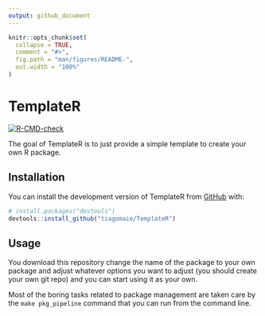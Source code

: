 ```yaml
---
output: github_document
---
```


<!-- README.md is generated from README.Rmd. Please edit that file -->

```r
knitr::opts_chunk$set(
  collapse = TRUE,
  comment = "#>",
  fig.path = "man/figures/README-",
  out.width = "100%"
)
```

# TemplateR

<!-- badges: start -->
[![R-CMD-check](https://github.com/tiagomaie/TemplateR/workflows/R-CMD-check/badge.svg)](https://github.com/tiagomaie/TemplateR/actions)
<!-- badges: end -->

The goal of TemplateR is to just provide a simple template to create your own R package.

## Installation

You can install the development version of TemplateR from [GitHub](https://github.com/) with:

``` r
# install.packages("devtools")
devtools::install_github("tiagomaie/TemplateR")
```

## Usage

You download this repository change the name of the package to your own package
and adjust whatever options you want to adjust (you should create your own git repo)
and you can start using it as your own.

Most of the boring tasks related to package management are taken care by the
`make pkg_pipeline` command that you can run from the command line.

